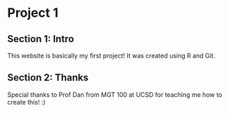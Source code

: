# Project 1

## Section 1: Intro

This website is basically my first project! It was created using R and Git.

## Section 2: Thanks

Special thanks to Prof Dan from MGT 100 at UCSD for teaching me how to create this! :)
